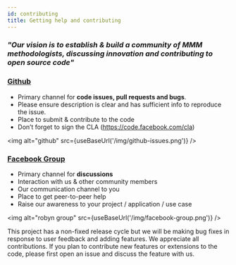 ```yaml
---
id: contributing
title: Getting help and contributing
---
```


### _"Our vision is to establish & build a community of MMM methodologists, discussing innovation and contributing to open source code"_

### [Github](https://github.com/facebookexperimental/Robyn/issues)
- Primary channel for **code issues, pull requests and bugs**.
- Please ensure description is clear and has sufficient info to reproduce the issue.
- Place to submit & contribute to the code
- Don’t forget to sign the CLA (https://code.facebook.com/cla)

<img alt="github" src={useBaseUrl('/img/github-issues.png')} />


### [Facebook Group](https://www.facebook.com/groups/954715125296621)

- Primary channel for **discussions**
- Interaction with us & other community members
- Our communication channel to you
- Place to get peer-to-peer help
- Raise our awareness to your project / application / use case

<img alt="robyn group" src={useBaseUrl('/img/facebook-group.png')} />



This project has a non-fixed release cycle but we will be making bug fixes in
response to user feedback and adding features.
We appreciate all contributions. If you plan to contribute new features or
extensions to the code, please first open an issue and discuss the feature with
us.
